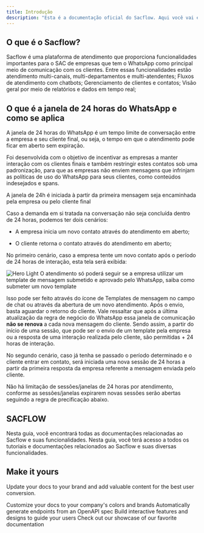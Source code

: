```yaml
---
title: Introdução
description: "Esta é a documentação oficial do Sacflow. Aqui você vai encontrar informações para utilizar a plataforma, gerenciar e fazer integrações por API."
---
```


## O que é o Sacflow?

Sacflow é uma plataforma de atendimento que proporciona funcionalidades importantes para o SAC de empresas que tem o WhatsApp como principal meio de comunicação com os clientes. Entre essas funcionalidades estão atendimento multi-canais, multi-departamentos e multi-atendentes; Fluxos de atendimento com chatbots; Gerenciamento de clientes e contatos; Visão geral por meio de relatórios e dados em tempo real;

## O que é a janela de 24 horas do WhatsApp e como se aplica

A janela de 24 horas do WhatsApp é um tempo limite de conversação entre a empresa e seu cliente final, ou seja, o tempo em que o atendimento pode ficar em aberto sem expiração.

Foi desenvolvida com o objetivo de incentivar as empresas a manter interação com os clientes finais e também restringir estes contatos sob uma padronização, para que as empresas não enviem mensagens que infrinjam as políticas de uso do WhatsApp para seus clientes, como conteúdos indesejados e spans.

<Note>
  A janela de 24h é iniciada à partir da primeira mensagem seja encaminhada pela
  empresa ou pelo cliente final
</Note>

Caso a demanda em si tratada na conversação não seja concluída dentro de 24 horas, podemos ter dois cenários:

- A empresa inicia um novo contato através do atendimento em aberto;

- O cliente retorna o contato através do atendimento em aberto;

No primeiro cenário, caso a empresa tente um novo contato após o período de 24 horas de interação, esta tela será exibida:

<img src="/images/Aguardando.png" alt="Hero Light" />

<Note>
  O atendimento só poderá seguir se a empresa utilizar um template de mensagem
  submetido e aprovado pelo WhatsApp, saiba como submeter um novo template
</Note>

Isso pode ser feito através do ícone de Templates de mensagem no campo de chat ou através da abertura de um novo atendimento. Após o envio, basta aguardar o retorno do cliente. Vale ressaltar que após a última atualização da regra de negócio do WhatsApp essa janela de comunicação **não se renova** a cada nova mensagem do cliente. Sendo assim, a partir do início de uma sessão, que pode ser o envio de um template pela empresa ou a resposta de uma interação realizada pelo cliente, são permitidas + 24 horas de interação.

No segundo cenário, caso já tenha se passado o período determinado e o cliente entrar em contato, será iniciada uma nova sessão de 24 horas a partir da primeira resposta da empresa referente a mensagem enviada pelo cliente.

Não há limitação de sessões/janelas de 24 horas por atendimento, conforme as sessões/janelas expirarem novas sessões serão abertas seguindo a regra de precificação abaixo.

## SACFLOW

<CardGroup cols={2}>
  <Card
    title="Base de Documetação"
    icon="pen-to-square"
    href="https://mintlify.com/docs/quickstart"
  >
    Nesta guia, você encontrará todas as documentações relacionadas ao Sacflow e
    suas funcionalidades.
  </Card>
  <Card
    title="Tutoriais"
    icon="image"
    href="https://mintlify.com/docs/development"
  >
    Nesta guia, você terá acesso a todos os tutoriais e documentações
    relacionados ao Sacflow e suas diversas funcionalidades.
  </Card>
</CardGroup>

## Make it yours

Update your docs to your brand and add valuable content for the best user conversion.

<CardGroup cols={2}>
  <Card
    title="Customize Style"
    icon="palette"
    href="https://mintlify.com/docs/settings/global"
  >
    Customize your docs to your company's colors and brands
  </Card>
  <Card
    title="Reference APIs"
    icon="code"
    href="https://mintlify.com/docs/api-playground/openapi"
  >
    Automatically generate endpoints from an OpenAPI spec
  </Card>
  <Card
    title="Add Components"
    icon="screwdriver-wrench"
    href="https://mintlify.com/docs/components/accordion"
  >
    Build interactive features and designs to guide your users
  </Card>
  <Card
    title="Get Inspiration"
    icon="stars"
    href="https://mintlify.com/showcase"
  >
    Check out our showcase of our favorite documentation
  </Card>
</CardGroup>
